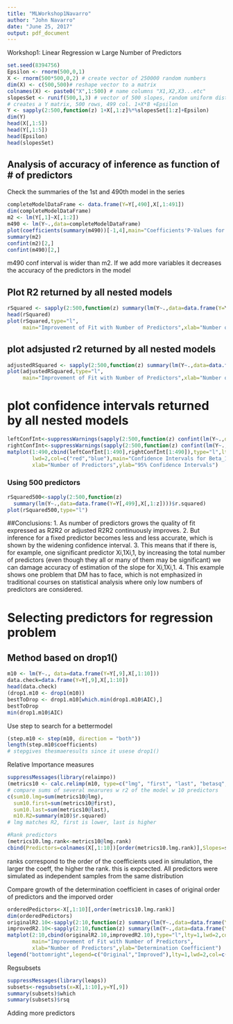 ```yaml
---
title: "MLWorkshop1Navarro"
author: "John Navarro"
date: "June 25, 2017"
output: pdf_document
---
```

Workshop1: Linear Regression w Large Number of Predictors
```r
set.seed(8394756)
Epsilon <- rnorm(500,0,1)
X <- rnorm(500*500,0,2) # create vector of 250000 random numbers
dim(X) <- c(500,500)# reshape vector to a matrix
colnames(X) <- paste0("X",1:500) # name columns "X1,X2,X3...etc"
slopesSet <- runif(500,1,3) # vector of 500 slopes, random uniform dist of values from 1-3
# creates a Y matrix, 500 rows, 499 col. 1+X*B +Epsilon
Y <- sapply(2:500,function(z) 1+X[,1:z]%*%slopesSet[1:z]+Epsilon)
dim(Y)
head(X[,1:5])
head(Y[,1:5])
head(Epsilon)
head(slopesSet)

```

## Analysis of accuracy of inference as function of # of predictors
 Check the summaries of the 1st and 490th model in the series
 
 
```r
completeModelDataFrame <- data.frame(Y=Y[,490],X[,1:491])
dim(completeModelDataFrame)
m2 <- lm(Y[,1]~X[,1:2])
m490 <- lm(Y~.,data=completeModelDataFrame)
plot(coefficients(summary(m490))[-1,4],main="Coefficients'P-Values for 490 Predictors", xlab="Coefficient",ylab="P-Value")
summary(m2)
confint(m2)[2,]
confint(m490)[2,]
```
 m490 conf interval is wider than m2. If we add more variables it decreases the accuracy of the predictors in the model
 
## Plot R2 returned by all nested models
 
 
 
```r
rSquared <- sapply(2:500,function(z) summary(lm(Y~.,data=data.frame(Y=Y[,z-1],X[,1:z])))$r.squared)
head(rSquared)
plot(rSquared,type="l",
     main="Improvement of Fit with Number of Predictors",xlab="Number of Predictors",ylab="Determination Coefficient")
```

## plot adsjusted r2 returned by all nested models
```r
adjustedRSquared <- sapply(2:500,function(z) summary(lm(Y~.,data=data.frame(Y=Y[,z-1],X[,1:z])))$adj.r.squared)
plot(adjustedRSquared,type="l",
     main="Improvement of Fit with Number of Predictors",xlab="Number of Predictors",ylab="Adjusted R-Squared")
```
# plot confidence intervals returned by all nested models

```r
leftConfInt<-suppressWarnings(sapply(2:500,function(z) confint(lm(Y~.,data=data.frame(Y=Y[,z-1],X[,1:z])))[2,1]))
rightConfInt<-suppressWarnings(sapply(2:500,function(z) confint(lm(Y~.,data=data.frame(Y=Y[,z-1],X[,1:z])))[2,2]))
matplot(1:490,cbind(leftConfInt[1:490],rightConfInt[1:490]),type="l",lty=1,
        lwd=2,col=c("red","blue"),main="Confidence Intervals for Beta_1",
        xlab="Number of Predictors",ylab="95% Confidence Intervals")
```
### Using 500 predictors

```r
rSquared500<-sapply(2:500,function(z) 
  summary(lm(Y~.,data=data.frame(Y=Y[,499],X[,1:z])))$r.squared)
plot(rSquared500,type="l")
```

##Conclusions:
1. As number of predictors grows the quality of fit expressed as R2R2 or adjusted R2R2 continuously improves.
2. But inference for a fixed predictor becomes less and less accurate, which is shown by the widening confidence interval.
3. This means that if there is, for example, one significant predictor Xi,1Xi,1, by increasing the total number of predictors (even though they all or many of them may be significant) we can damage accuracy of estimation of the slope for Xi,1Xi,1.
4. This example shows one problem that DM has to face, which is not emphasized in traditional courses on statistical analysis where only low numbers of predictors are considered.

# Selecting predictors for regression problem
## Method based on drop1()

```r
m10 <- lm(Y~., data=data.frame(Y=Y[,9],X[,1:10]))
data.check=data.frame(Y=Y[,9],X[,1:10])
head(data.check)
(drop1.m10 <- drop1(m10))
bestToDrop <- drop1.m10[which.min(drop1.m10$AIC),]
bestToDrop
min(drop1.m10$AIC)
```
 Use step to search for a bettermodel
 
 
```r
(step.m10 <- step(m10, direction = "both"))
length(step.m10$coefficients)
# stepgives thesmaeresults since it usese drop1()
```

Relative Importance measures

```r
suppressMessages(library(relaimpo))
(metrics10 <- calc.relimp(m10, type=c("lmg", "first", "last", "betasq", "pratt")))
# compare sums of several mearures w r2 of the model w 10 predictors
c(sum10.lmg=sum(metrics10@lmg),
  sum10.first=sum(metrics10@first),
  sum10.last=sum(metrics10@last),
  m10.R2=summary(m10)$r.squared)
# lmg matches R2, first is lower, last is higher
```
```r
#Rank predictors
(metrics10.lmg.rank<-metrics10@lmg.rank)
cbind(Predictors=colnames(X[,1:10])[order(metrics10.lmg.rank)],Slopes=slopesSet[1:10][order(metrics10.lmg.rank)])
```

ranks correspond to the order of the coefficients used in simulation, the larger the coeff, the 
higher the rank. this is expcected. All predictors were simulated as independent samples from the same distribution

Compare growth of the determination coefficient in cases of original order of predictors and the imporved order

```r
orderedPedictors<-X[,1:10][,order(metrics10.lmg.rank)]
dim(orderedPedictors)
originalR2.10<-sapply(2:10,function(z) summary(lm(Y~.,data=data.frame(Y=Y[,9],X[,1:z])))$r.squared)
improvedR2.10<-sapply(2:10,function(z) summary(lm(Y~.,data=data.frame(Y=Y[,9],orderedPedictors[,1:z])))$r.squared)
matplot(2:10,cbind(originalR2.10,improvedR2.10),type="l",lty=1,lwd=2,col=c("black","red"),
        main="Improvement of Fit with Number of Predictors",
        xlab="Number of Predictors",ylab="Determination Coefficient")
legend("bottomright",legend=c("Original","Improved"),lty=1,lwd=2,col=c("black","red"))
```

Regsubsets
```r
suppressMessages(library(leaps))
subsets<-regsubsets(x=X[,1:10],y=Y[,9])
summary(subsets)$which
summary(subsets)$rsq
```

Adding more predictors







